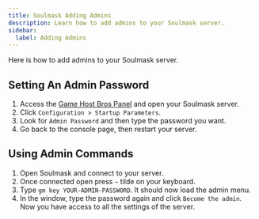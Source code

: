 ```yaml
---
title: Soulmask Adding Admins
description: Learn how to add admins to your Soulmask server.
sidebar:
  label: Adding Admins
---
```


Here is how to add admins to your Soulmask server.

## Setting An Admin Password

1. Access the [Game Host Bros Panel](https://panel.gamehostbros.com/) and open your Soulmask server.
2. Click `Configuration > Startup Parameters`.
3. Look for `Admin Password` and then type the password you want.
4. Go back to the console page, then restart your server.

## Using Admin Commands

1. Open Soulmask and connect to your server.
2. Once connected open press `~` tilde on your keyboard.
3. Type `gm key YOUR-ADMIN-PASSWORD`. It should now load the admin menu.
4. In the window, type the password again and click `Become the admin`. Now you have access to all the settings of the server.